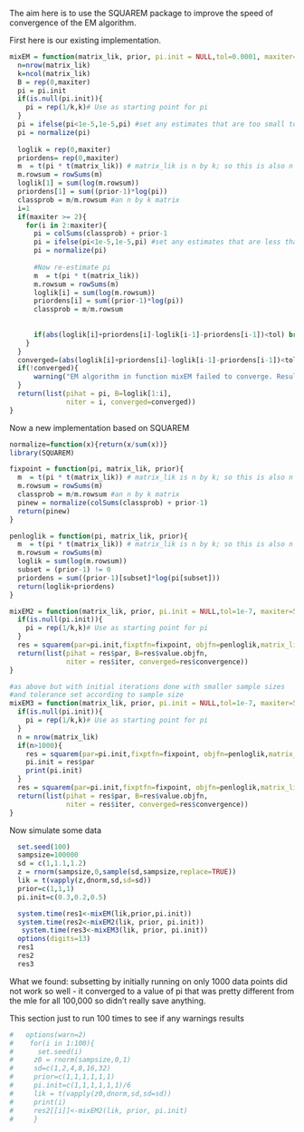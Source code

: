 The aim here is to use the SQUAREM package to improve the speed of convergence of the EM algorithm.

First here is our existing implementation.

```r
mixEM = function(matrix_lik, prior, pi.init = NULL,tol=0.0001, maxiter=5000){
  n=nrow(matrix_lik)
  k=ncol(matrix_lik)
  B = rep(0,maxiter)
  pi = pi.init
  if(is.null(pi.init)){
    pi = rep(1/k,k)# Use as starting point for pi
  } 
  pi = ifelse(pi<1e-5,1e-5,pi) #set any estimates that are too small to be just very small
  pi = normalize(pi)
  
  loglik = rep(0,maxiter)
  priordens= rep(0,maxiter)
  m  = t(pi * t(matrix_lik)) # matrix_lik is n by k; so this is also n by k
  m.rowsum = rowSums(m)
  loglik[1] = sum(log(m.rowsum))
  priordens[1] = sum((prior-1)*log(pi)) 
  classprob = m/m.rowsum #an n by k matrix
  i=1
  if(maxiter >= 2){
    for(i in 2:maxiter){  
      pi = colSums(classprob) + prior-1
      pi = ifelse(pi<1e-5,1e-5,pi) #set any estimates that are less than zero, which can happen with prior<1, to 0
      pi = normalize(pi)
        
      #Now re-estimate pi
      m  = t(pi * t(matrix_lik)) 
      m.rowsum = rowSums(m)
      loglik[i] = sum(log(m.rowsum))
      priordens[i] = sum((prior-1)*log(pi)) 
      classprob = m/m.rowsum
    
    
      if(abs(loglik[i]+priordens[i]-loglik[i-1]-priordens[i-1])<tol) break;
    }
  }
  converged=(abs(loglik[i]+priordens[i]-loglik[i-1]-priordens[i-1])<tol)
  if(!converged){
      warning("EM algorithm in function mixEM failed to converge. Results may be unreliable. Try increasing maxiter and rerunning.")
  }
  return(list(pihat = pi, B=loglik[1:i], 
              niter = i, converged=converged))
}
```

Now a new implementation based on SQUAREM
```r
normalize=function(x){return(x/sum(x))}
library(SQUAREM)

fixpoint = function(pi, matrix_lik, prior){  
  m  = t(pi * t(matrix_lik)) # matrix_lik is n by k; so this is also n by k
  m.rowsum = rowSums(m)
  classprob = m/m.rowsum #an n by k matrix
  pinew = normalize(colSums(classprob) + prior-1)
  return(pinew)
}

penloglik = function(pi, matrix_lik, prior){
  m  = t(pi * t(matrix_lik)) # matrix_lik is n by k; so this is also n by k
  m.rowsum = rowSums(m)
  loglik = sum(log(m.rowsum))
  subset = (prior-1) != 0
  priordens = sum((prior-1)[subset]*log(pi[subset]))
  return(loglik+priordens)
}

mixEM2 = function(matrix_lik, prior, pi.init = NULL,tol=1e-7, maxiter=5000){
  if(is.null(pi.init)){
    pi = rep(1/k,k)# Use as starting point for pi
  } 
  res = squarem(par=pi.init,fixptfn=fixpoint, objfn=penloglik,matrix_lik=matrix_lik, prior=prior, control=list(maxiter=maxiter,tol=tol))
  return(list(pihat = res$par, B=res$value.objfn, 
              niter = res$iter, converged=res$convergence))
}

#as above but with initial iterations done with smaller sample sizes
#and tolerance set according to sample size
mixEM3 = function(matrix_lik, prior, pi.init = NULL,tol=1e-7, maxiter=5000){
  if(is.null(pi.init)){
    pi = rep(1/k,k)# Use as starting point for pi
  } 
  n = nrow(matrix_lik)
  if(n>1000){       
    res = squarem(par=pi.init,fixptfn=fixpoint, objfn=penloglik,matrix_lik=matrix_lik[1:1000,], prior=prior, control=list(maxiter=maxiter,tol=1e-3,trace=TRUE))
    pi.init = res$par
    print(pi.init)
  }
  res = squarem(par=pi.init,fixptfn=fixpoint, objfn=penloglik,matrix_lik=matrix_lik, prior=prior, control=list(maxiter=maxiter,tol=tol,trace=TRUE))
  return(list(pihat = res$par, B=res$value.objfn, 
              niter = res$iter, converged=res$convergence))
}
```

Now simulate some data
```r
  set.seed(100)
  sampsize=100000
  sd = c(1,1.1,1.2)
  z = rnorm(sampsize,0,sample(sd,sampsize,replace=TRUE))
  lik = t(vapply(z,dnorm,sd,sd=sd))
  prior=c(1,1,1)
  pi.init=c(0.3,0.2,0.5)
```

```r
  system.time(res1<-mixEM(lik,prior,pi.init))
  system.time(res2<-mixEM2(lik, prior, pi.init))
   system.time(res3<-mixEM3(lik, prior, pi.init))
  options(digits=13)
  res1
  res2
  res3
```

What we found: subsetting by initially running on only 1000 data points
did not work so well - it converged to a value of pi that was pretty different from
the mle for all 100,000 so didn't really save anything.


This section just to run 100 times to see if any warnings results
```r
#   options(warn=2)
#    for(i in 1:100){
#      set.seed(i)
#     z0 = rnorm(sampsize,0,1)
#     sd=c(1,2,4,8,16,32)
#     prior=c(1,1,1,1,1,1)
#     pi.init=c(1,1,1,1,1,1)/6
#     lik = t(vapply(z0,dnorm,sd,sd=sd))
#     print(i)
#     res2[[i]]<-mixEM2(lik, prior, pi.init)
#     }
```

